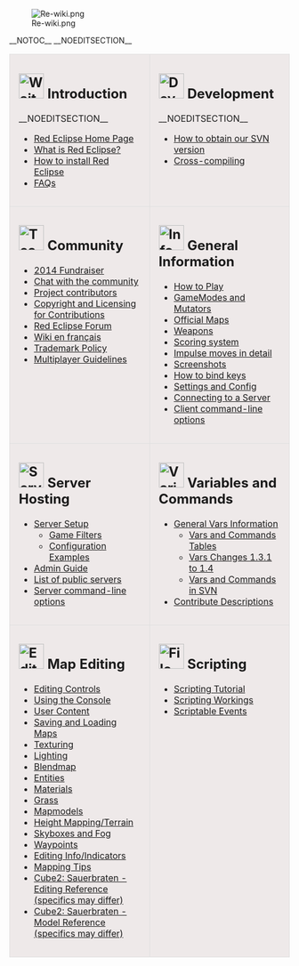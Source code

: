 [[File:Re-wiki.png]]

__NOTOC__ __NOEDITSECTION__

<table cellspacing="10" style="width:100%">
<tr>
<td style="width:50%;margin:0; margin-top:10px; margin-right:5px; border:1px solid #dfdfdf; padding:0 1em 1em 1em; background-color:#EEE9E9; align:right;vertical-align:top;">

== [[File:Wait.png|45px]] Introduction == __NOEDITSECTION__
* [http://www.redeclipse.net/ Red Eclipse Home Page]
* [[What_is_Red_Eclipse|What is Red Eclipse?]]
* [[How_to_install| How to install Red Eclipse]]
* [[FAQ_for_Red_Eclipse|FAQs]]
</td>
<td style="width:50%;margin:0; margin-top:10px; margin-right:5px; border:1px solid #dfdfdf; padding:0 1em 1em 1em; background-color:#EEE9E9; align:right;vertical-align:top;">
== [[File:Dev-icon.png|45px]] Development == __NOEDITSECTION__
* [[Obtain_development_version|How to obtain our SVN version]]
* [[Cross-compile|Cross-compiling]]
</td>
</tr>

<tr>
<td style="width:50%;margin:0; margin-top:10px; margin-right:5px; border:1px solid #dfdfdf; padding:0 1em 1em 1em; background-color:#EEE9E9; align:right;vertical-align:top;">
== [[File:Team.png|45px]] Community ==
* [[Fundraiser_2014|2014 Fundraiser]]
* [[IRC|Chat with the community]]
* [[Contributors|Project contributors]]
* [[Copyright_and_Licensing_for_Contributions|Copyright and Licensing for Contributions]]
* [http://www.redeclipse.net/forum Red Eclipse Forum]
* [[Main Page (French)|Wiki en français]]
* [[Trademark_Policy|Trademark Policy]]
* [[Multiplayer_Guidelines|Multiplayer Guidelines]]
</td>
<td style="width:50%;margin:0; margin-top:10px; margin-right:5px; border:1px solid #dfdfdf; padding:0 1em 1em 1em; background-color:#EEE9E9; align:right;vertical-align:top;">
== [[File:Info_g.png|45px]] General Information ==
* [[How to Play]]
* [[GameModes and Mutators]]
* [[Official Maps]]
* [[Weapons]]
* [[Deathmatch_Scoring|Scoring system]]
* [[Impulse moves|Impulse moves in detail]]
* [[Screenshots]]
* [[Keybinding|How to bind keys]]
* [[Game_Settings|Settings and Config]]
* [[Connect_to_Server|Connecting to a Server]]
* [[Client_Command_Line_Options|Client command-line options]]

</td>
</tr>

<tr>
<td style="width:50%;margin:0; margin-top:10px; margin-right:5px; border:1px solid #dfdfdf; padding:0 1em 1em 1em; background-color:#EEE9E9; align:right;vertical-align:top;">
== [[File:Server.png|45px]] Server Hosting ==
* [[Server Setup]]
** [[Server_GameFilters|Game Filters]]
** [[Server_Example_Configurations|Configuration Examples]]
* [[Admin_Guide|Admin Guide]]
* [[Server_List|List of public servers]]
* [[Server_Command_Line_Options|Server command-line options]]
</td>
<td style="width:50%;margin:0; margin-top:10px; margin-right:5px; border:1px solid #dfdfdf; padding:0 1em 1em 1em; background-color:#EEE9E9; align:right;vertical-align:top;">
== [[File:Variables.png|45px]] Variables and Commands ==
* [[Variables|General Vars Information]]
** [[Vars_and_Commands_Tables| Vars and Commands Tables]]
** [[Vars_Changes_1.3.1_to_1.4|Vars Changes 1.3.1 to 1.4]]
** [[Vars_and_Commands_in_SVN|Vars and Commands in SVN]]
* [[Contribute_Descriptions|Contribute Descriptions]]
</td>
</tr>

<tr>
<td style="width:50%;margin:0; margin-top:10px; margin-right:5px; border:1px solid #dfdfdf; padding:0 1em 1em 1em; background-color:#EEE9E9; align:right;vertical-align:top;">
== [[File:Edit-icon.png|45px]] Map Editing ==
* [[Editing Controls]]
* [[Console|Using the Console]]
* [[User Content]]
* [[Saving/Loading_Maps|Saving and Loading Maps]]
* [[Texturing]]
* [[Lighting]]
* [[Blendmap]]
* [[Entities]]
* [[Materials]]
* [[Grass]]
* [[Mapmodels]]
* [[Height_Mapping|Height Mapping/Terrain]]
* [[Skybox|Skyboxes and Fog]]
* [[Waypoints]]
* [[Editing_Info|Editing Info/Indicators]]
* [[Mapping Tips]]
* [http://sauerbraten.org/docs/editref.html Cube2: Sauerbraten - Editing Reference (specifics may differ)]
* [http://sauerbraten.org/docs/models.html Cube2: Sauerbraten - Model Reference (specifics may differ)]
</td>
<td style="width:50%;margin:0; margin-top:10px; margin-right:5px; border:1px solid #dfdfdf; padding:0 0em 1em 1em; background-color:#EEE9E9; align:right;vertical-align:top;">
== [[File:File_edit.png|45px]] Scripting ==
* [[Scripting Tutorial]]
* [[Scripting Workings]]
* [[Entity Linking#Scriptable Events|Scriptable Events]]
</td>
</tr>

</table>